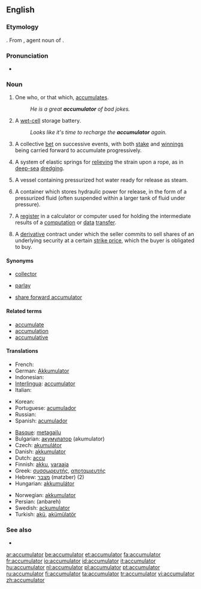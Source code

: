 ==English==

===Etymology===

{{suffix|accumulate|or}}.  From {{etyl|la}} {{term|lang=la|accumulator}}, agent noun of {{term|lang=la|accumulare||to pile up}}.

===Pronunciation===
* {{audio|en-us-accumulator.ogg|Audio (US)}}

===Noun===
{{en-noun}}

# One who, or that which, [[accumulate]]s.
#: ''He is a great '''accumulator''' of bad jokes.''
# {{UK}} A [[wet cell|wet-cell]] storage battery.
#: ''Looks like it's time to recharge the '''accumulator''' again.''
# {{betting}} A collective [[bet]] on successive events, with both [[stake]] and [[winnings]] being carried forward to accumulate progressively.
# {{mechanics}} A system of elastic springs for [[relieve|relieving]] the strain upon a rope, as in [[deep-sea]] [[dredging]].
# {{manufacturing}} A vessel containing pressurized hot water ready for release as steam.
# {{engineering|hydraulics}} A container which stores hydraulic power for release, in the form of a pressurized fluid (often suspended within a larger tank of fluid under pressure).
# {{computer science}} A [[register]] in a calculator or computer used for holding the intermediate results of a [[computation]] or [[data]] [[transfer]].
# {{finance}} A [[derivative]] contract under which the seller commits to sell shares of an underlying security at a certain [[strike price]], which the buyer is obligated to buy.

====Synonyms====
* {{sense|one who or that which accumulates}} [[collector]]
* {{sense|serial bet}} [[parlay]]
* {{sense|derivative contract}} [[share forward accumulator]]

====Related terms====
* [[accumulate]]
* [[accumulation]]
* [[accumulative]]

====Translations====

{{trans-top|one who or that which accumulates}}
* French: {{t+|fr|accumulateur|m}}
* German: [[Akkumulator]] {{m}}
* Indonesian: {{t-|id|akumulator|xs=Indonesian}}
* [[Interlingua]]: [[accumulator]]
* Italian: {{t+|it|accumulatore|m}}
{{trans-mid}}
* Korean: {{t|ko|축적자|tr=chukjeokja|sc=Hang}}
* Portuguese: [[acumulador]] {{m}}
* Russian: {{t|ru|аккумулятор|m|tr=akkumuljátor}}
* Spanish: [[acumulador]] {{m}}
{{trans-bottom}}

{{checktrans-top}}
* [[Basque]]: [[metagailu]]
* Bulgarian: [[акумулатор]] (akumulator) {{m}}
* Czech: [[akumulátor]] {{m}}
* Danish: [[akkumulator]]
* Dutch: [[accu]]
* Finnish: [[akku]], [[varaaja]]
* Greek: [[συσσωρευτής]], [[αποταμιευτής]]
* Hebrew: [[מצבר]] (matzber) {{m}} (2)
* Hungarian: [[akkumulátor]]
{{trans-mid}}
* Norwegian: [[akkumulator]]
* Persian: {{fa-Arab|[[انباره]]}} (anbareh)
* Swedish: [[ackumulator]]
* Turkish: [[akü]], [[akümülatör]]
{{trans-bottom}}

===See also===
* {{pedialite|dab=accumulator}}

[[ar:accumulator]]
[[be:accumulator]]
[[et:accumulator]]
[[fa:accumulator]]
[[fr:accumulator]]
[[io:accumulator]]
[[id:accumulator]]
[[it:accumulator]]
[[hu:accumulator]]
[[nl:accumulator]]
[[pl:accumulator]]
[[pt:accumulator]]
[[ru:accumulator]]
[[fi:accumulator]]
[[ta:accumulator]]
[[tr:accumulator]]
[[vi:accumulator]]
[[zh:accumulator]]
